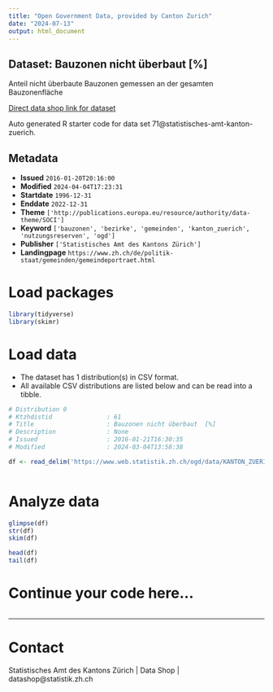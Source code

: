 ```yaml
---
title: "Open Government Data, provided by Canton Zurich"
date: "2024-07-13"
output: html_document
---
```


## Dataset: Bauzonen nicht überbaut [%]

Anteil nicht überbaute Bauzonen gemessen an der gesamten Bauzonenfläche

[Direct data shop link for dataset](https://www.zh.ch/de/politik-staat/statistik-daten/datenkatalog.html#/datasets/71@statistisches-amt-kanton-zuerich)

Auto generated R starter code for data set 71@statistisches-amt-kanton-zuerich.

## Metadata

- **Issued** `2016-01-20T20:16:00`
- **Modified** `2024-04-04T17:23:31`
- **Startdate** `1996-12-31`
- **Enddate** `2022-12-31`
- **Theme** `['http://publications.europa.eu/resource/authority/data-theme/SOCI']`
- **Keyword** `['bauzonen', 'bezirke', 'gemeinden', 'kanton_zuerich', 'nutzungsreserven', 'ogd']`
- **Publisher** `['Statistisches Amt des Kantons Zürich']`
- **Landingpage** `https://www.zh.ch/de/politik-staat/gemeinden/gemeindeportraet.html`


# Load packages

```r

library(tidyverse)
library(skimr)

```

# Load data

-   The dataset has 1 distribution(s) in CSV format.
-   All available CSV distributions are listed below and can be read into a tibble.

```r

# Distribution 0
# Ktzhdistid               : 61
# Title                    : Bauzonen nicht überbaut  [%]
# Description              : None
# Issued                   : 2016-01-21T16:30:35
# Modified                 : 2024-03-04T13:58:38

df <- read_delim('https://www.web.statistik.zh.ch/ogd/data/KANTON_ZUERICH_49.csv')



```

# Analyze data

```r

glimpse(df)
str(df)
skim(df)

head(df)
tail(df)

```

# Continue your code here...

```r

```

------------------------------------------------------------------------

# Contact

Statistisches Amt des Kantons Zürich | Data Shop | datashop@statistik.zh.ch
